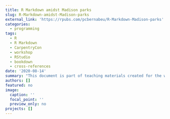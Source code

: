 ```yaml
---
title: R Markdown amidst Madison parks
slug: R-Markdown-amidst-Madison-parks
external_link: 'https://rpubs.com/pcbernabeu/R-Markdown-Madison-parks'
categories:
  - programming
tags:
  - R
  - R Markdown
  - CarpentryCon
  - workshop
  - RStudio
  - bookdown
  - cross-references
date: '2020-08-14'
summary: "This document is part of teaching materials created for the workshop 'Open data and reproducibility v2.1: R Markdown, dashboards and Binder', delivered at the CarpentryCon 2020 conference. The purpose of this specific document is to practise R Markdown, including basic features such as Markdown markup and code chunks, along with more special features such as cross-references for figures, tables, code chunks, etc. Since this conference was originally going to take place in Madison, let's look at some open data from the City of Madison."
authors: []
featured: no
image:
  caption: ''
  focal_point: ''
  preview_only: no
projects: []
---
```


